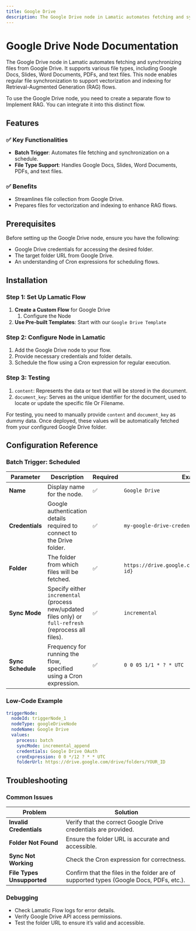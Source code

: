 ```yaml
---
title: Google Drive
description: The Google Drive node in Lamatic automates fetching and synchronizing files from Google Drive. It supports various file types, including Google Docs, Slides, Word Documents, PDFs, and text files. This node enables regular file synchronization to support vectorization and indexing for Retrieval-Augmented Generation (RAG) flows.
---
```


# Google Drive Node Documentation

The Google Drive node in Lamatic automates fetching and synchronizing files from Google Drive. It supports various file types, including Google Docs, Slides, Word Documents, PDFs, and text files. This node enables regular file synchronization to support vectorization and indexing for Retrieval-Augmented Generation (RAG) flows.

<Callout type="warning" >
To use the Google Drive node, you need to create a separate flow to Implement RAG. You can integrate it into this distinct flow.
</Callout>

## Features

### ✅ Key Functionalities

- **Batch Trigger**: Automates file fetching and synchronization on a schedule.
- **File Type Support**: Handles Google Docs, Slides, Word Documents, PDFs, and text files.

### ✅ Benefits

- Streamlines file collection from Google Drive.
- Prepares files for vectorization and indexing to enhance RAG flows.


## Prerequisites

Before setting up the Google Drive node, ensure you have the following:

- Google Drive credentials for accessing the desired folder.
- The target folder URL from Google Drive.
- An understanding of Cron expressions for scheduling flows.



## Installation

### Step 1: Set Up Lamatic Flow

1. **Create a Custom Flow** for Google Drive
   1. Configure the Node
2. **Use Pre-built Templates**: Start with our `Google Drive Template`

### Step 2: Configure Node in Lamatic

1. Add the Google Drive node to your flow.
2. Provide necessary credentials and folder details.
3. Schedule the flow using a Cron expression for regular execution.

### Step 3: Testing
1. `content`: Represents the data or text that will be stored in the document.
1. `document_key`: Serves as the unique identifier for the document, used to locate or update the specific file Or Filename.

For testing, you need to manually provide `content` and `document_key` as dummy data. Once deployed, these values will be automatically fetched from your configured Google Drive folder.


## Configuration Reference

### Batch Trigger: Scheduled

| **Parameter**     | **Description**                                                                                        | **Required** | **Example**                                          |
| ----------------- | ------------------------------------------------------------------------------------------------------ | ------------ | ---------------------------------------------------- |
| **Name**          | Display name for the node.                                                                             | ✅           | `Google Drive`                                       |
| **Credentials**   | Google authentication details required to connect to the Drive folder.                                 | ✅           | `my-google-drive-credentials`                        |
| **Folder**        | The folder from which files will be fetched.                                                           | ✅           | `https://drive.google.com/drive/folders/{folder-id}` |
| **Sync Mode**     | Specify either `incremental` (process new/updated files only) or `full-refresh` (reprocess all files). | ✅           | `incremental`                                        |
| **Sync Schedule** | Frequency for running the flow, specified using a Cron expression.                                     | ✅           | `0 0 05 1/1 * ? * UTC`                               |


### Low-Code Example

```yaml
triggerNode:
  nodeId: triggerNode_1
  nodeType: googleDriveNode
  nodeName: Google Drive
  values:
    process: batch
    syncMode: incremental_append
    credentials: Google Drive OAuth
    cronExpression: 0 0 */12 ? * * UTC
    folderUrl: https://drive.google.com/drive/folders/YOUR_ID
```

## Troubleshooting

### Common Issues

| **Problem**                | **Solution**                                                                           |
| -------------------------- | -------------------------------------------------------------------------------------- |
| **Invalid Credentials**    | Verify that the correct Google Drive credentials are provided.                         |
| **Folder Not Found**       | Ensure the folder URL is accurate and accessible.                                      |
| **Sync Not Working**       | Check the Cron expression for correctness.                                             |
| **File Types Unsupported** | Confirm that the files in the folder are of supported types (Google Docs, PDFs, etc.). |

### Debugging

- Check Lamatic Flow logs for error details.
- Verify Google Drive API access permissions.
- Test the folder URL to ensure it’s valid and accessible.
